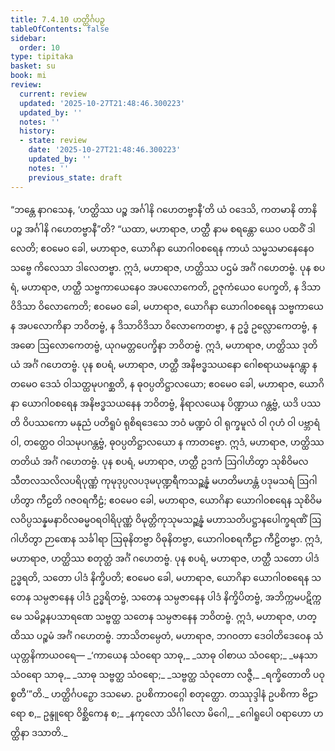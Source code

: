 ```yaml
---
title: 7.4.10 ဟတ္ထိင်္ဂပဉှ
tableOfContents: false
sidebar:
  order: 10
type: tipitaka
basket: su
book: mi
review:
  current: review
  updated: '2025-10-27T21:48:46.300223'
  updated_by: ''
  notes: ''
  history:
  - state: review
    date: '2025-10-27T21:48:46.300223'
    updated_by: ''
    notes: ''
    previous_state: draft
---
```



<ReviewStatus review={frontmatter.review} showDetails={true} />

<HypothesisAnnotation frontmatter={frontmatter} />

<DynamicBreadcrumb />

<Division number="264" book="mi" e="ch" v="28">

<Paragraph number="1877" book="mi">
“ဘန္တေ နာဂသေန, ‘ဟတ္ထိဿ ပဉ္စ အင်္ဂါနိ ဂဟေတဗ္ဗာနီ’တိ ယံ ဝဒေသိ, ကတမာနိ တာနိ ပဉ္စ အင်္ဂါနိ ဂဟေတဗ္ဗာနီ”တိ? “ယထာ, မဟာရာဇ, ဟတ္ထီ နာမ စရန္တော ယေဝ ပထဝိံ ဒါလေတိ; ဧဝမေဝ ခေါ, မဟာရာဇ, ယောဂိနာ ယောဂါဝစရေန ကာယံ သမ္မသမာနေနေဝ သဗ္ဗေ ကိလေသာ ဒါလေတဗ္ဗာ. ဣဒံ, မဟာရာဇ, ဟတ္ထိဿ ပဌမံ အင်္ဂံ ဂဟေတဗ္ဗံ.
</Paragraph>

<Paragraph number="1878" book="mi">
ပုန စပရံ, မဟာရာဇ, ဟတ္ထီ သဗ္ဗကာယေနေဝ အပလောကေတိ, ဥဇုကံယေဝ ပေက္ခတိ, န ဒိသာဝိဒိသာ ဝိလောကေတိ; ဧဝမေဝ ခေါ, မဟာရာဇ, ယောဂိနာ ယောဂါဝစရေန သဗ္ဗကာယေန အပလောကိနာ ဘဝိတဗ္ဗံ, န ဒိသာဝိဒိသာ ဝိလောကေတဗ္ဗာ, န ဥဒ္ဓံ ဥလ္လောကေတဗ္ဗံ, န အဓော ဩလောကေတဗ္ဗံ, ယုဂမတ္တပေက္ခိနာ ဘဝိတဗ္ဗံ. ဣဒံ, မဟာရာဇ, ဟတ္ထိဿ ဒုတိယံ အင်္ဂံ ဂဟေတဗ္ဗံ.
</Paragraph>

<Paragraph number="1879" book="mi">
ပုန စပရံ, မဟာရာဇ, ဟတ္ထီ အနိဗဒ္ဓသယနော ဂေါစရာယမနုဂန္တွာ န တမေဝ ဒေသံ ဝါသတ္ထမုပဂစ္ဆတိ, န ဓုဝပ္ပတိဋ္ဌာလယော; ဧဝမေဝ ခေါ, မဟာရာဇ, ယောဂိနာ ယောဂါဝစရေန အနိဗဒ္ဓသယနေန ဘဝိတဗ္ဗံ, နိရာလယေန ပိဏ္ဍာယ ဂန္တဗ္ဗံ, ယဒိ ပဿတိ ဝိပဿကော မနုညံ ပတိရူပံ ရုစိရဒေသေ ဘဝံ မဏ္ဍပံ ဝါ ရုက္ခမူလံ ဝါ ဂုဟံ ဝါ ပဗ္ဘာရံ ဝါ, တတ္ထေဝ ဝါသမုပဂန္တဗ္ဗံ, ဓုဝပ္ပတိဋ္ဌာလယော န ကာတဗ္ဗော. ဣဒံ, မဟာရာဇ, ဟတ္ထိဿ တတိယံ အင်္ဂံ ဂဟေတဗ္ဗံ.
</Paragraph>

<Paragraph number="1880" book="mi">
ပုန စပရံ, မဟာရာဇ, ဟတ္ထီ ဥဒကံ ဩဂါဟိတွာ သုစိဝိမလသီတလသလိလပရိပုဏ္ဏံ ကုမုဒုပ္ပလပဒုမပုဏ္ဍရီကသဉ္ဆန္နံ မဟတိမဟန္တံ ပဒုမသရံ ဩဂါဟိတွာ ကီဠတိ ဂဇဝရကီဠံ; ဧဝမေဝ ခေါ, မဟာရာဇ, ယောဂိနာ ယောဂါဝစရေန သုစိဝိမလဝိပ္ပသန္နမနာဝိလဓမ္မဝရဝါရိပုဏ္ဏံ ဝိမုတ္တိကုသုမသဉ္ဆန္နံ မဟာသတိပဋ္ဌာနပေါက္ခရဏိံ ဩဂါဟိတွာ ဉာဏေန သင်္ခါရာ ဩဓုနိတဗ္ဗာ ဝိဓုနိတဗ္ဗာ, ယောဂါဝစရကီဠာ ကီဠိတဗ္ဗာ. ဣဒံ, မဟာရာဇ, ဟတ္ထိဿ စတုတ္ထံ အင်္ဂံ ဂဟေတဗ္ဗံ.
</Paragraph>

<Paragraph number="1881" book="mi">
ပုန စပရံ, မဟာရာဇ, ဟတ္ထီ သတော ပါဒံ ဥဒ္ဓရတိ, သတော ပါဒံ နိက္ခိပတိ; ဧဝမေဝ ခေါ, မဟာရာဇ, ယောဂိနာ ယောဂါဝစရေန သတေန သမ္ပဇာနေန ပါဒံ ဥဒ္ဓရိတဗ္ဗံ, သတေန သမ္ပဇာနေန ပါဒံ နိက္ခိပိတဗ္ဗံ, အဘိက္ကမပဋိက္ကမေ သမိဉ္ဇနပသာရဏေ သဗ္ဗတ္ထ သတေန သမ္ပဇာနေန ဘဝိတဗ္ဗံ. ဣဒံ, မဟာရာဇ, ဟတ္ထိဿ ပဉ္စမံ အင်္ဂံ ဂဟေတဗ္ဗံ. ဘာသိတမ္ပေတံ, မဟာရာဇ, ဘဂဝတာ ဒေဝါတိဒေဝေန သံယုတ္တနိကာယဝရေ—
</Paragraph>

<Paragraph number="1882" type="verses" book="mi">
_‘ကာယေန သံဝရော သာဓု,_  
_သာဓု ဝါစာယ သံဝရော;_  
_မနသာ သံဝရော သာဓု,_  
_သာဓု သဗ္ဗတ္ထ သံဝရော;_  
_သဗ္ဗတ္ထ သံဝုတော လဇ္ဇီ,_  
_ရက္ခိတောတိ ပဝုစ္စတီ’”တိ._  


</Paragraph>
</Division>

<Paragraph number="1883" type="center" book="mi">
ဟတ္ထိင်္ဂပဉှော ဒသမော.



</Paragraph>

<Paragraph number="1884" type="center" book="mi">
ဥပစိကာဝဂ္ဂေါ စတုတ္ထော.



</Paragraph>

<Paragraph number="1885" type="center" book="mi">
တဿုဒ္ဒါနံ


</Paragraph>

<Paragraph number="1886" book="mi">
ဥပစိကာ ဗိဠာရော စ,_  
ဥန္ဒူရော ဝိစ္ဆိကေန စ;_  
_နကုလော သိင်္ဂါလော မိဂေါ,_  
_ဂေါရူပေါ ဝရာဟော ဟတ္ထိနာ ဒသာတိ._
</Paragraph>